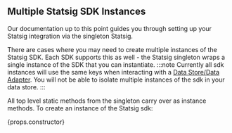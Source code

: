 
## Multiple Statsig SDK Instances

Our documentation up to this point guides you through setting up your Statsig integration via the singleton Statsig.

There are cases where you may need to create multiple instances of the Statsig SDK.  Each SDK supports this as well - the Statsig singleton wraps a single instance of the SDK that you can instantiate.
:::note
Currently all sdk instances will use the same keys when interacting with a [Data Store/Data Adapter](/server/concepts/data_store).  You will not be able to isolate multiple instances of the sdk in your data store.
:::

All top level static methods from the singleton carry over as instance methods.  To create an instance of the Statsig sdk:

<div>
{props.constructor} 
</div>
